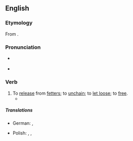 ==English==

===Etymology===
From {{prefix|en|un|fetter}}.

===Pronunciation===
* {{a|GenAm}} {{IPA|en|/ʌnˈfɛtɚ/|[ʌnˈfɛɾɚ]}}
* {{rhymes|en|ɛtə(ɹ)}}

===Verb===
{{en-verb}}

# To [[release]] from [[fetter]]s; to [[unchain]]; to [[let loose]]; to [[free]].
#* {{RQ:Coleridge The Devil's Thoughts|page=86|passage=He saw the same Turnkey '''unfetter''' a man / With but little expedition}}

=====Translations=====
{{trans-top|to unchain, to free}}
* German: {{t+|de|entfesseln}}, {{t+|de|befreien}}
{{trans-mid}}
* Polish: {{t|pl|wyswobadzać|impf}}, {{t|pl|wyswabadzać|impf}}, {{t|pl|wyswobodzić|pf}}
{{trans-bottom}}